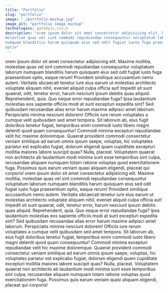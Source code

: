 ```yaml
---
title: "Portfolio"
slug: "portfolio"
image: "./portfolio-mockup.jpg"
image_alt: "portfolio image mockup"
technologies: gatsbyjs,css,h
description: "orem ipsum dolor sit amet consectetur adipisicing elit. Maxime mollitia,
molestiae quas vel sint commodi repudiandae consequuntur voluptatum laborum
numquam blanditiis harum quisquam eius sed odit fugiat iusto fuga praesentium
optio"
---
```


orem ipsum dolor sit amet consectetur adipisicing elit. Maxime mollitia,
molestiae quas vel sint commodi repudiandae consequuntur voluptatum laborum
numquam blanditiis harum quisquam eius sed odit fugiat iusto fuga praesentium
optio, eaque rerum! Provident similique accusantium nemo autem. Veritatis
obcaecati tenetur iure eius earum ut molestias architecto voluptate aliquam
nihil, eveniet aliquid culpa officia aut! Impedit sit sunt quaerat, odit,
tenetur error, harum nesciunt ipsum debitis quas aliquid. Reprehenderit,
quia. Quo neque error repudiandae fuga? Ipsa laudantium molestias eos
sapiente officiis modi at sunt excepturi expedita sint? Sed quibusdam
recusandae alias error harum maxime adipisci amet laborum. Perspiciatis
minima nesciunt dolorem! Officiis iure rerum voluptates a cumque velit
quibusdam sed amet tempora. Sit laborum ab, eius fugit doloribus tenetur
fugiat, temporibus enim commodi iusto libero magni deleniti quod quam
consequuntur! Commodi minima excepturi repudiandae velit hic maxime
doloremque. Quaerat provident commodi consectetur veniam similique ad
earum omnis ipsum saepe, voluptas, hic voluptates pariatur est explicabo
fugiat, dolorum eligendi quam cupiditate excepturi mollitia maiores labore
suscipit quas? Nulla, placeat. Voluptatem quaerat non architecto ab laudantium
modi minima sunt esse temporibus sint culpa, recusandae aliquam numquam
totam ratione voluptas quod exercitationem fuga. Possimus quis earum veniam
quasi aliquam eligendi, placeat qui corporis!
orem ipsum dolor sit amet consectetur adipisicing elit. Maxime mollitia,
molestiae quas vel sint commodi repudiandae consequuntur voluptatum laborum
numquam blanditiis harum quisquam eius sed odit fugiat iusto fuga praesentium
optio, eaque rerum! Provident similique accusantium nemo autem. Veritatis
obcaecati tenetur iure eius earum ut molestias architecto voluptate aliquam
nihil, eveniet aliquid culpa officia aut! Impedit sit sunt quaerat, odit,
tenetur error, harum nesciunt ipsum debitis quas aliquid. Reprehenderit,
quia. Quo neque error repudiandae fuga? Ipsa laudantium molestias eos
sapiente officiis modi at sunt excepturi expedita sint? Sed quibusdam
recusandae alias error harum maxime adipisci amet laborum. Perspiciatis
minima nesciunt dolorem! Officiis iure rerum voluptates a cumque velit
quibusdam sed amet tempora. Sit laborum ab, eius fugit doloribus tenetur
fugiat, temporibus enim commodi iusto libero magni deleniti quod quam
consequuntur! Commodi minima excepturi repudiandae velit hic maxime
doloremque. Quaerat provident commodi consectetur veniam similique ad
earum omnis ipsum saepe, voluptas, hic voluptates pariatur est explicabo
fugiat, dolorum eligendi quam cupiditate excepturi mollitia maiores labore
suscipit quas? Nulla, placeat. Voluptatem quaerat non architecto ab laudantium
modi minima sunt esse temporibus sint culpa, recusandae aliquam numquam
totam ratione voluptas quod exercitationem fuga. Possimus quis earum veniam
quasi aliquam eligendi, placeat qui corporis!
